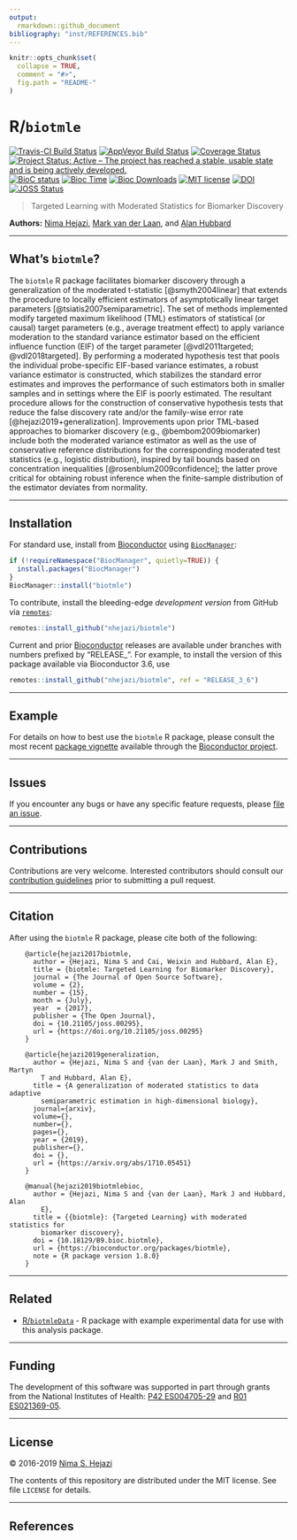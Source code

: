 ```yaml
---
output:
  rmarkdown::github_document
bibliography: "inst/REFERENCES.bib"
---
```


<!-- README.md is generated from README.Rmd. Please edit that file -->

```r
knitr::opts_chunk$set(
  collapse = TRUE,
  comment = "#>",
  fig.path = "README-"
)
```

# R/`biotmle`

[![Travis-CI Build Status](https://travis-ci.org/nhejazi/biotmle.svg?branch=master)](https://travis-ci.org/nhejazi/biotmle)
[![AppVeyor Build  Status](https://ci.appveyor.com/api/projects/status/github/nhejazi/biotmle?branch=master&svg=true)](https://ci.appveyor.com/project/nhejazi/biotmle/)
[![Coverage Status](https://img.shields.io/codecov/c/github/nhejazi/biotmle/master.svg)](https://codecov.io/github/nhejazi/biotmle?branch=master)
[![Project Status: Active – The project has reached a stable, usable state and is being actively developed.](http://www.repostatus.org/badges/latest/active.svg)](http://www.repostatus.org/#active)
[![BioC status](http://www.bioconductor.org/shields/build/release/bioc/biotmle.svg)](https://bioconductor.org/checkResults/release/bioc-LATEST/biotmle)
[![Bioc Time](http://bioconductor.org/shields/years-in-bioc/biotmle.svg)](https://bioconductor.org/packages/release/bioc/html/biotmle.html)
[![Bioc Downloads](http://bioconductor.org/shields/downloads/biotmle.svg)](https://bioconductor.org/packages/release/bioc/html/biotmle.html)
[![MIT license](http://img.shields.io/badge/license-MIT-brightgreen.svg)](http://opensource.org/licenses/MIT)
[![DOI](https://zenodo.org/badge/65854775.svg)](https://zenodo.org/badge/latestdoi/65854775)
[![JOSS Status](http://joss.theoj.org/papers/02be843d9bab1b598187bfbb08ce3949/status.svg)](http://joss.theoj.org/papers/02be843d9bab1b598187bfbb08ce3949)

> Targeted Learning with Moderated Statistics for Biomarker Discovery

__Authors:__ [Nima Hejazi](https://nimahejazi.org), [Mark van der
Laan](https://vanderlaan-lab.org/about), and [Alan
Hubbard](https://hubbard.berkeley.edu)

---

## What's `biotmle`?

The `biotmle` R package facilitates biomarker discovery through a generalization
of the moderated t-statistic [@smyth2004linear] that extends the procedure to
locally efficient estimators of asymptotically linear target parameters
[@tsiatis2007semiparametric]. The set of methods implemented modify targeted
maximum likelihood (TML) estimators of statistical (or causal) target parameters
(e.g., average treatment effect) to apply variance moderation to the standard
variance estimator based on the efficient influence function (EIF) of the target
parameter [@vdl2011targeted; @vdl2018targeted]. By performing a moderated
hypothesis test that pools the individual probe-specific EIF-based variance
estimates, a robust variance estimator is constructed, which stabilizes the
standard error estimates and improves the performance of such estimators both in
smaller samples and in settings where the EIF is poorly estimated. The resultant
procedure allows for the construction of conservative hypothesis tests that
reduce the false discovery rate and/or the family-wise error rate
[@hejazi2019+generalization]. Improvements upon prior TML-based approaches to
biomarker discovery (e.g., @bembom2009biomarker) include both the moderated
variance estimator as well as the use of conservative reference distributions
for the corresponding moderated test statistics (e.g., logistic distribution),
inspired by tail bounds based on concentration
inequalities [@rosenblum2009confidence]; the latter prove critical for obtaining
robust inference when the finite-sample distribution of the estimator deviates
from normality.

---

## Installation

For standard use, install from
[Bioconductor](https://bioconductor.org/packages/biotmle) using
[`BiocManager`](https://CRAN.R-project.org/package=BiocManager):

```r
if (!requireNamespace("BiocManager", quietly=TRUE)) {
  install.packages("BiocManager")
}
BiocManager::install("biotmle")
```

To contribute, install the bleeding-edge _development version_ from GitHub via
[`remotes`](https://CRAN.R-project.org/package=remotes):

```r
remotes::install_github("nhejazi/biotmle")
```

Current and prior [Bioconductor](https://bioconductor.org) releases are
available under branches with numbers prefixed by "RELEASE_". For example, to
install the version of this package available via Bioconductor 3.6, use

```r
remotes::install_github("nhejazi/biotmle", ref = "RELEASE_3_6")
```

---

## Example

For details on how to best use the `biotmle` R package, please consult the most
recent [package
vignette](https://bioconductor.org/packages/release/bioc/vignettes/biotmle/inst/doc/exposureBiomarkers.html)
available through the [Bioconductor
project](https://bioconductor.org/packages/biotmle).

---

## Issues

If you encounter any bugs or have any specific feature requests, please [file an
issue](https://github.com/nhejazi/biotmle/issues).

---

## Contributions

Contributions are very welcome. Interested contributors should consult our
[contribution
guidelines](https://github.com/nhejazi/biotmle/blob/master/CONTRIBUTING.md)
prior to submitting a pull request.

---

## Citation

After using the `biotmle` R package, please cite both of the following:

        @article{hejazi2017biotmle,
          author = {Hejazi, Nima S and Cai, Weixin and Hubbard, Alan E},
          title = {biotmle: Targeted Learning for Biomarker Discovery},
          journal = {The Journal of Open Source Software},
          volume = {2},
          number = {15},
          month = {July},
          year  = {2017},
          publisher = {The Open Journal},
          doi = {10.21105/joss.00295},
          url = {https://doi.org/10.21105/joss.00295}
        }

        @article{hejazi2019generalization,
          author = {Hejazi, Nima S and {van der Laan}, Mark J and Smith, Martyn
            T and Hubbard, Alan E},
          title = {A generalization of moderated statistics to data adaptive
            semiparametric estimation in high-dimensional biology},
          journal={arxiv},
          volume={},
          number={},
          pages={},
          year = {2019},
          publisher={},
          doi = {},
          url = {https://arxiv.org/abs/1710.05451}
        }

        @manual{hejazi2019biotmlebioc,
          author = {Hejazi, Nima S and {van der Laan}, Mark J and Hubbard, Alan
            E},
          title = {{biotmle}: {Targeted Learning} with moderated statistics for
            biomarker discovery},
          doi = {10.18129/B9.bioc.biotmle},
          url = {https://bioconductor.org/packages/biotmle},
          note = {R package version 1.8.0}
        }

---

## Related

* [R/`biotmleData`](https://github.com/nhejazi/biotmleData) - R package with
    example experimental data for use with this analysis package.

---

## Funding

The development of this software was supported in part through grants from the
National Institutes of Health: [P42 ES004705-29](https://projectreporter.nih.gov/project_info_details.cfm?aid=9260357&map=y) and [R01 ES021369-05](https://projectreporter.nih.gov/project_info_description.cfm?aid=9210551&icde=37849782&ddparam=&ddvalue=&ddsub=&cr=1&csb=default&cs=ASC&pball=).

---

## License

&copy; 2016-2019 [Nima S. Hejazi](https://nimahejazi.org)

The contents of this repository are distributed under the MIT license. See file
`LICENSE` for details.

---

## References

